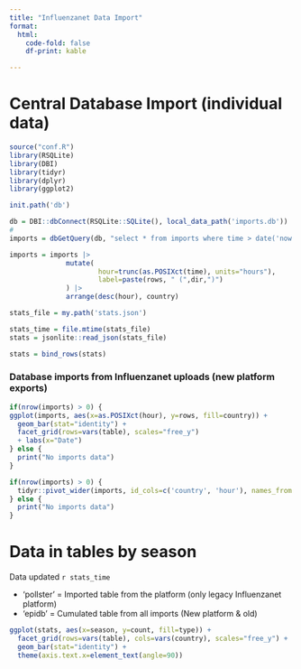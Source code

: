 ```yaml
---
title: "Influenzanet Data Import"
format: 
  html:
    code-fold: false
    df-print: kable

---
```


# Central Database Import (individual data)

```r
source("conf.R")
library(RSQLite)
library(DBI)
library(tidyr)
library(dplyr)
library(ggplot2)

init.path('db')

db = DBI::dbConnect(RSQLite::SQLite(), local_data_path('imports.db'))
#
imports = dbGetQuery(db, "select * from imports where time > date('now', '-8 days') order by time desc")

imports = imports |> 
              mutate(
                      hour=trunc(as.POSIXct(time), units="hours"), 
                      label=paste(rows, " (",dir,")")
              ) |>
              arrange(desc(hour), country)

stats_file = my.path('stats.json')

stats_time = file.mtime(stats_file)
stats = jsonlite::read_json(stats_file)

stats = bind_rows(stats)

```

### Database imports from Influenzanet uploads (new platform exports)

```r
if(nrow(imports) > 0) {
ggplot(imports, aes(x=as.POSIXct(hour), y=rows, fill=country)) + 
  geom_bar(stat="identity") + 
  facet_grid(rows=vars(table), scales="free_y")
  + labs(x="Date")
} else {
  print("No imports data")
}
```

```r
if(nrow(imports) > 0) {
  tidyr::pivot_wider(imports, id_cols=c('country', 'hour'), names_from = "table", values_from = "label")
} else {
  print("No imports data")
}
```

# Data in tables by season

Data updated `r stats_time`

- 'pollster' = Imported table from the platform (only legacy Influenzanet platform)
- 'epidb' = Cumulated table from all imports (New platform & old)

```r
ggplot(stats, aes(x=season, y=count, fill=type)) + 
  facet_grid(rows=vars(table), cols=vars(country), scales="free_y") + 
  geom_bar(stat="identity") +
  theme(axis.text.x=element_text(angle=90))
```


